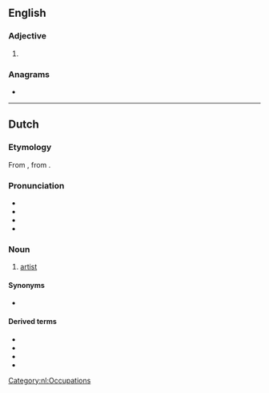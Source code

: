 ==English==

===Adjective===
{{head|en|superlative adjective}}

# {{en-superlative of|arty}}

===Anagrams===
* {{anagrams|en|a=aeirstt|artiste|attires|iratest|ratites|striate|tastier}}

----

==Dutch==

===Etymology===
From {{inh|nl|dum|artiste}}, from {{der|nl|ML|artista}}.

===Pronunciation===
* {{IPA|lang=nl|/ɑrˈtist/}}
* {{audio|Nl-artiest.ogg|Audio|lang=nl}}
* {{hyphenation|lang=nl|ar|tiest}}
* {{rhyme|lang=nl|ist}}

===Noun===
{{nl-noun|m|-en|artiestje|f=artieste}}

# [[artist]]

====Synonyms====
* {{l|nl|kunstenaar}}

====Derived terms====
* {{l|nl|artiesteningang}}
* {{l|nl|artiestennaam}}
* {{l|nl|circusartiest}}
* {{l|nl|kermisartiest}}

[[Category:nl:Occupations]]